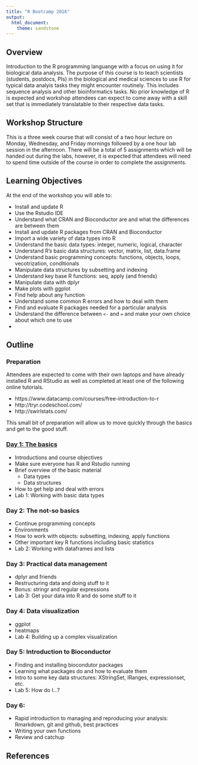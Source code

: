 ```yaml
---
title: "R Bootcamp 2016"
output:
  html_document:
    theme: sandstone
---
```


## Overview

Introduction to the R programming languange with a focus on using it for biological data analysis.  The purpose of this course is to teach scientists (students, postdocs, PIs) in the biological and medical sciences to use R for typical data analyis tasks they might encounter routinely.  This includes sequence analysis and other bioinformatics tasks.  No prior knowledge of R is expected and workshop attendees can expect to come away with a skill set that is immediately translatable to their respective data tasks.

## Workshop Structure

This is a three week course that will consist of a two hour lecture on Monday, Wednesday, and Friday mornings followed by a one hour lab session in the afternoon.  There will be a total of 5 assignments which will be handed out during the labs, however, it is expected that attendees will need to spend time outside of the course in order to complete the assignments.


## Learning Objectives

At the end of the workshop you will able to:

* Install and update R
* Use the Rstudio IDE
* Understand what CRAN and Bioconductor are and what the differences are between them
* Install and update R packages from CRAN and Bioconductor
* Import a wide variety of data types into R
* Understand the basic data types: integer, numeric, logical, character
* Understand R's basic data structures: vector, matrix, list, data.frame
* Understand basic programming concepts: functions, objects, loops, vecotrization, conditionals
* Manipulate data structures by subsetting and indexing
* Understand key base R functions: seq, apply (and friends)
* Manipulate data with dplyr
* Make plots with ggplot
* Find help about any function
* Understand some common R errors and how to deal with them
* Find and evaluate R packages needed for a particular analysis
* Understand the difference between `<-` and `=` and make your own choice about which one to use
* 


## Outline

### Preparation

Attendees are expected to come with their own laptops and have already installed R and RStudio as well as completed at least one of the following online tutorials. 

 - https://www.datacamp.com/courses/free-introduction-to-r
 - http://tryr.codeschool.com/
 - http://swirlstats.com/

This small bit of preparation will allow us to move quickly through the basics and get to the good stuff.


### [Day 1: The basics](day1.html)

* Introductions and course objectives
* Make sure everyone has R and Rstudio running
* Brief overview of the basic material
	- Data types
	- Data structures
* How to get help and deal with errors
* Lab 1: Working with basic data types


### Day 2:  The not-so basics

* Continue programming concepts
* Environments
* How to work with objects: subsetting, indexing, apply functions
* Other important key R functions including basic statistics
* Lab 2: Working with dataframes and lists

### Day 3: Practical data management

* dplyr and friends
* Restructuring data and doing stuff to it
* Bonus: stringr and regular expressions
* Lab 3: Get your data into R and do some stuff to it 


### Day 4: Data visualization

* ggplot
* heatmaps
* Lab 4: Building up a complex visualization


### Day 5: Introduction to Bioconductor

* Finding and installing biocondutor packages
* Learning what packages do and how to evaluate them
* Intro to some key data structures: XStringSet, IRanges, expressionset, etc.
* Lab 5: How do I...?


### Day 6:

* Rapid introduction to managing and reproducing your analysis: Rmarkdown, git and github, best practices
* Writing your own functions
* Review and catchup



## References

